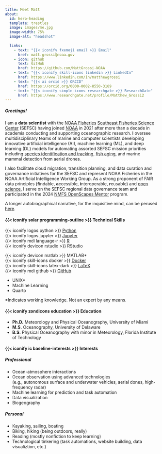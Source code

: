 ```yaml
---
title: Meet Matt
about:
  id: hero-heading
  template: trestles
  image: images/me.jpg
  image-width: 75%
  image-alt: "headshot"
  
  links:
    - text: "{{< iconify fxemoji email >}} Email"
      href: matt.grossi@noaa.gov
    - icon: github
      text: GitHub
      href: https://github.com/MattGrossi-NOAA
    - text: "{{< iconify skill-icons linkedin >}} LinkedIn"
      href: https://www.linkedin.com/in/matthewgrossi
    - text: "{{< ai orcid >}} ORCID"
      href: https://orcid.org/0000-0002-8550-3189
    - text: "{{< iconify simple-icons researchgate >}} ResearchGate"
      href: https://www.researchgate.net/profile/Matthew_Grossi2
---
```


##### Greetings!

I am a **data scientist** with the [NOAA Fisheries](https://www.fisheries.noaa.gov/){target="_blank"} [Southeast Fisheries Science Center](https://www.fisheries.noaa.gov/about/southeast-fisheries-science-center){target="_blank"} (SEFSC) having joined [NOAA](https://www.noaa.gov/){target="_blank"} in 2021 after more than a decade in academia conducting and supporting oceanographic research. I oversee multidisciplinary teams of marine and computer scientists developing innovative artificial intelligence (AI), machine learning (ML), and deep learning (DL) models for automating assorted SEFSC mission priorities including [species identification and tracking](https://www.fisheries.noaa.gov/feature-story/increasing-efficiency-video-surveys-artificial-intelligence){target="_blank"}, [fish aging](https://www.fisheries.noaa.gov/feature-story/scientists-identify-more-efficient-means-determine-age-fish-using-ai-and-near-infrared){target="_blank"}, and marine mammal detection from aerial drones.

I also facilitate cloud migration, transition planning, and data curation and governance initiatives for the SEFSC and represent NOAA Fisheries in the NOAA Artificial Intelligence Working Group. As a strong proponent of FAIR data principles (**f**indable, **a**ccessible, **i**nteroperable, **r**eusable) and [open science](https://www.fisheries.noaa.gov/science-data/open-science-noaa-fisheries){target="_blank"}, I serve on the SEFSC regional data governance team and participated in the 2024 [NMFS OpenScapes Mentor](https://nmfs-openscapes.github.io/){target="_blank"} program.

<!-- My first programming language is **R**, but nowadays I gravitate to **Python** due to its widespread popularity within the ML community. If a task seems automatable, I like to find a way. I prefer **LaTeX** over common word processing software any day. After years of using **Jupyter Notebooks** for writing Python code and documentating workflows, I was recently introduced to **Quarto**, which is quickly becoming my go-to publishing system. -->

A longer autobiographical narrative, for the inquisitive mind, can be perused [here](bio.qmd).

#### {{< iconify solar programming-outline >}} Technical Skills

:::: {layout-ncol="3"}
:::{}
{{< iconify logos python >}} [Python](https://github.com/mdgrossi/code-samples/tree/master/python_examples) <br>
{{< iconify logos jupyter >}} [Jupyter](https://github.com/mdgrossi/code-samples/blob/master/python_examples/singularSpectrumAnalysis.ipynb) <br>
{{< iconify mdi language-r >}} [R](https://github.com/mdgrossi/code-samples/tree/master/r_examples) <br>
{{< iconify devicon rstudio >}} RStudio <br>
:::
:::{}
{{< iconify devicon matlab >}} MATLAB* <br>
{{< iconify skill-icons docker >}} [Docker](https://github.com/mdgrossi/docker-demos) <br>
{{< iconify skill-icons latex-dark >}} [LaTeX](https://github.com/mdgrossi/code-samples/tree/master/latex_examples) <br>
{{< iconify mdi github >}} [GitHub](https://github.com/mdgrossi) <br>
:::
:::{}
- UNIX*
- Machine Learning
- Quarto
:::
::::

*Indicates working knowledge. Not an expert by any means.

#### {{< iconify zondicons education >}} Education

<!-- {{< iconify fa university >}} Ph.D. Meteorology and Physical Oceanography, University of Miami

{{< iconify zondicons education >}} M.S. Oceanography, University of Delaware

{{< iconify zondicons education >}} B.S. Physical Oceanography with minor in Meteorology, Florida Institute of Technology -->

- **Ph.D.** Meteorology and Physical Oceanography, University of Miami <br>
- **M.S.** Oceanography, University of Delaware <br>
- **B.S.** Physical Oceanography with minor in Meteorology, Florida Institute of Technology

<!-- #### {{< iconify ic baseline-work >}} Experience

- **Data Scientist** | 2023-present <br>
NOAA Southeast Fisheries Science Center
- **Uncrewed Systems Data Coordinator** | 2021-2023 <br>
NOAA National Centers for Environmental Information
- **Research Assistant** | 2016-2021 <br>
University of Miami Rosenstiel School of Marine and Atmospheric Science
- **Research Associate** | 2014-2016 <br>
University of Massachusetts Dartmouth School for Marine Science and Technology /
Ocean Observation Laboratory
- **Research Assistant** | 2008-2010 <br>
University of Delaware /
Oceanography, Remote Sensing, and Biogeography Lab -->

#### {{< iconify ic baseline-interests >}} Interests

##### Professional
- Ocean-atmosphere interactions
- Ocean observation using advanced technologies <br> (e.g., autonomous surface and underwater vehicles, aerial dones, high-frequency radar)
- Machine learning for prediction and task automation
- Data visualization
- Biogeography

##### Personal
- Kayaking, sailing, boating
- Biking, hiking (being outdoors, really)
- Reading (mostly nonfiction to keep learning)
- Technological tinkering (task automations, website building, data visualiztion, etc.)

